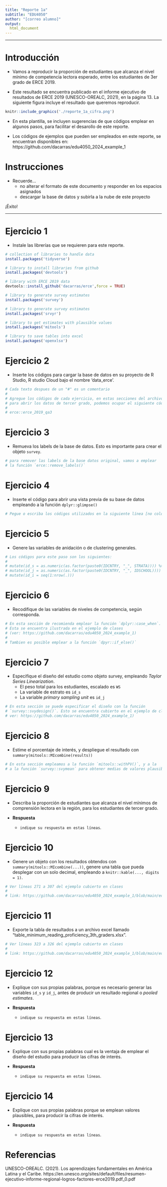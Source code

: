 ```yaml
---
title: "Reporte 1a"
subtitle: "EDU4050"
author: "[correo alumno]"
output:
  html_document
---
```


---

# Introducción

- Vamos a reproducir la proporción de estudiantes que alcanza el nivel mínimo de competencia lectora esperado, entre los estudiantes de 3er grado de ERCE 2019.

- Este resultado se encuentra publicado en el informe ejecutivo de resultados de ERCE 2019 (UNESCO-OREALC, 2021), en la página 13. La siguiente figura incluye el resultado que queremos reproducir.

```r
knitr::include_graphics('./reporte_1a_cifra.png')
```

- En esta plantilla, se incluyen sugerencias de que códigos emplear en algunos pasos, para facilitar el desarollo de este reporte.

- Los códigos de ejemplos que pueden ser empleados en este reporte, se encuentran disponibles en: https://github.com/dacarras/edu4050_2024_example_1


# Instrucciones

* Recuerde... 
     - no alterar el formato de este documento y responder en los espacios asignados
     - descargar la base de datos y subirla a la nube de este proyecto

¡Éxito!


---

# Ejercicio 1

- Instale las librerías que se requieren para este reporte.

```r


# collection of libraries to handle data
install.packages('tidyverse')

# library to install libraries from github
install.packages('devtools')

# library with ERCE 2019 data
devtools::install_github('dacarras/erce',force = TRUE)

# library to generate survey estimates
install.packages('survey')

# library to generate survey estimates
install.packages('srvyr')

# library to get estimates with plausible values
install.packages('mitools')

# library to save tables into excel
install.packages('openxlsx')

```


# Ejercicio 2

- Inserte los códigos para cargar la base de datos en su proyecto de R Studio, R studio Cloud bajo el nombre ‘data_erce’.

```r

# Cada texto despues de un "#" es un comentario
#
# Agregue los códigos de cada ejercicio, en estas secciones del archivo.
# para abrir los datos de tercer grado, podemos ocupar el siguiente código:
# 
# erce::erce_2019_qa3

```


# Ejercicio 3

- Remueva los labels de la base de datos. Esto es importante para crear el objeto `survey`.

```r

# para remover las labels de la base datos original, vamos a emplear
# la función `erce::remove_labels()`

```

# Ejercicio 4

- Inserte el código para abrir una vista previa de su base de datos empleando a la función `dplyr::glimpse()`

```r

# Pegue o escriba los códigos utilizados en la siguiente línea [no coloque el signo gato antes de su respuesta]


```


# Ejercicio 5

- Genere las variables de anidación o de clustering generales.

```r

# Los códigos para este paso son los siguientes:
#
# mutate(id_s = as.numeric(as.factor(paste0(IDCNTRY, "_", STRATA)))) %>%
# mutate(id_j = as.numeric(as.factor(paste0(IDCNTRY, "_", IDSCHOOL)))) %>%
# mutate(id_i = seq(1:nrow(.)))

```

# Ejercicio 6

- Recodifique de las variables de niveles de competencia, según corresponda.

```r

# En esta sección de recomienda emplear la función `dplyr::case_when`.
# Esta se encuentra ilustrada en el ejemplo de clases
# (ver: https://github.com/dacarras/edu4050_2024_example_1)
#
# Tambien es posible emplear a la función `dpyr::if_else()`

```

# Ejercicio 7

- Especifique el diseño del estudio como objeto survey, empleando *Taylor Series Linearization*. 
  + El peso total para los estudiantes, escalado es `WS`
  + La variable de estrato es `id_s`
  + La variable *primary sampling unit* es `id_j`


```r

# En esta sección se puede especificar el diseño con la función 
# `survey::svydesign()`. Esto se encuentra cubierto en el ejemplo de clases
# ver: https://github.com/dacarras/edu4050_2024_example_1)

```

# Ejercicio 8

- Estime el porcentaje de interés, y despliegue el resultado con `summary(mitools::MIcombine(results))`

```r


# En esta sección empleamos a la función `mitools::withPV()`, y a la
# a la función `survey::svymean` para obtener medias de valores plausibles.


```

# Ejercicio 9

- Describa la proporción de estudiantes que alcanza el nivel mínimos de comprensión lectora en la región, para los estudiantes de tercer grado.

- **Respuesta**
  + `indique su respuesta en estas líneas`.

# Ejercicio 10

- Genere un objeto con los resultados obtendos con `summary(mitools::MIcombine(...))`,  genere una tabla que pueda desplegar con un solo decimal, empleando a `knitr::kable(..., digits = 1)`.


```r

# Ver líneas 271 a 307 del ejemplo cubierto en clases
#
# link: https://github.com/dacarras/edu4050_2024_example_1/blob/main/edu4050_e01_m04_code_example.rmd


```

# Ejercicio 11

- Exporte la tabla de resultados a un archivo excel llamado "table_minimum_reading_proficiency_3th_graders.xlsx".

```r

# Ver líneas 323 a 326 del ejemplo cubierto en clases
#
# link: https://github.com/dacarras/edu4050_2024_example_1/blob/main/edu4050_e01_m04_code_example.rmd

```


# Ejercicio 12

- Explique con sus propias palabras, porque es necesario generar las variables `id_s` y `id_j`, antes de producir un resultado regional o *pooled estimates*.

- **Respuesta**
  + `indique su respuesta en estas líneas`.


# Ejercicio 13

- Explique con sus propias palabras cual es la ventaja de emplear el diseño del estudio para producir las cifras de interés.

- **Respuesta**
  + `indique su respuesta en estas líneas`.


# Ejercicio 14

- Explique con sus propias palabras porque se emplean valores plausibles, para producir la cifras de interés.

- **Respuesta**
  + `indique su respuesta en estas líneas`.


# Referencias

UNESCO-OREALC. (2021). Los aprendizajes fundamentales en América Latina y el Caribe. https://en.unesco.org/sites/default/files/resumen-ejecutivo-informe-regional-logros-factores-erce2019.pdf_0.pdf

